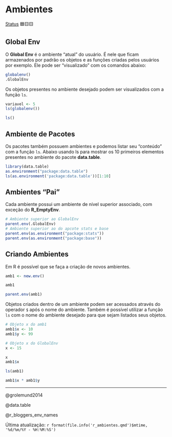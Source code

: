 # Ambientes

[Status](convencoes.html#status-do-material) 🟦🟨🟨

## Global Env

O **Global Env** é o ambiente "atual" do usuário. É nele que ficam armazenados por padrão os objetos e as funções criadas pelos usuários por exemplo. Ele pode ser "visualizado" com os comandos abaixo:

```r
globalenv()
.GlobalEnv
```

Os objetos presentes no ambiente desejado podem ser visualizados com a função `ls`.

```r
variavel <- 5
ls(globalenv())

ls()
```

## Ambiente de Pacotes

Os pacotes também possuem ambientes e podemos listar seu "conteúdo" com a função `ls`. Abaixo usando ls para mostrar os 10 primeiros elementos presentes no ambiente do pacote **data.table**.

```r
library(data.table)
as.environment("package:data.table")
ls(as.environment('package:data.table'))[1:10]

```

## Ambientes "Pai"

Cada ambiente possui um ambiente de nível superior associado, com exceção do **R_EmptyEnv**.

```r
# Ambiente superior ao GlobalEnv
parent.env(.GlobalEnv)
# Ambiente superior ao do apcote stats e base
parent.env(as.environment("package:stats"))
parent.env(as.environment("package:base"))

```

## Criando Ambientes

Em R é possível que se faça a criação de novos ambientes.

```r
amb1 <- new.env()

amb1

parent.env(amb1)
```

Objetos criados dentro de um ambiente podem ser acessados através do operador `$` após o nome do ambiente. Também é possível utilizar a função `ls` com o nome do ambiente desejado para que sejam listados seus objetos.

```r
# Objeto x do amb1
amb1$x <- 10
amb1$y <- 99

# Objeto x do GlobalEnv
x <- 15

x
amb1$x

ls(amb1)

amb1$x * amb1$y
```

------------------------------------------------------------------------

@grolemund2014

@data.table

@r_bloggers_env_names

Última atualização: `r format(file.info('r_ambientes.qmd')$mtime, '%d/%m/%Y - %H:%M:%S')`
